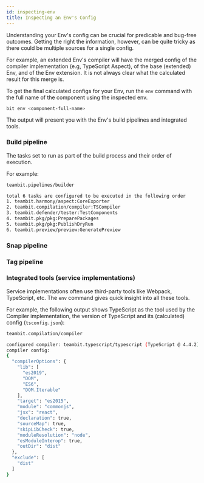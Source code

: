 ```yaml
---
id: inspecting-env
title: Inspecting an Env's Config
---
```


Understanding your Env's config can be crucial for predicable and bug-free outcomes. Getting the right the information, however, can be quite tricky as there could be multiple sources for a single config.

For example, an extended Env's compiler will have the merged config of the compiler implementation (e.g, TypeScript Aspect), of the base (extended) Env, and of the Env extension. It is not always clear what the calculated result for this merge is.

To get the final calculated configs for your Env, run the `env` command with the full name of the component using the inspected env.

```bash
bit env <component-full-name>
```

The output will present you with the Env's build pipelines and integrated tools.

### Build pipeline

The tasks set to run as part of the build process and their order of execution.

For example:

```bash
teambit.pipelines/builder

total 6 tasks are configured to be executed in the following order
1. teambit.harmony/aspect:CoreExporter
2. teambit.compilation/compiler:TSCompiler
3. teambit.defender/tester:TestComponents
4. teambit.pkg/pkg:PreparePackages
5. teambit.pkg/pkg:PublishDryRun
6. teambit.preview/preview:GeneratePreview
```

### Snap pipeline

<!-- TODO -->

### Tag pipeline

<!-- TODO -->

### Integrated tools (service implementations)

Service implementations often use third-party tools like Webpack, TypeScript, etc. The `env` command gives quick insight into all these tools.

For example, the following output shows TypeScript as the tool used by the Compiler implementation, the version of TypeScript and its (calculated) config (`tsconfig.json`):

```bash
teambit.compilation/compiler

configured compiler: teambit.typescript/typescript (TypeScript @ 4.4.2)
compiler config:
{
  "compilerOptions": {
    "lib": [
      "es2019",
      "DOM",
      "ES6",
      "DOM.Iterable"
    ],
    "target": "es2015",
    "module": "commonjs",
    "jsx": "react",
    "declaration": true,
    "sourceMap": true,
    "skipLibCheck": true,
    "moduleResolution": "node",
    "esModuleInterop": true,
    "outDir": "dist"
  },
  "exclude": [
    "dist"
  ]
}
```
